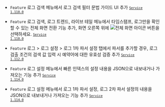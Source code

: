 
- <code class="Feature">Feature</code> <span class="uitext">로그 검색</span> 메뉴에서 로그 검색 필터 문법 가이드 UI 추가 <code class='changelog-service'><a href="https://docs.whatap.io/release-notes/service/service-1_110_x"><code class='changelog-service'>Service 1.110.0​</code></a></code>

- <code class="Feature">Feature</code> <span class="uitext">로그 검색</span>, <span class="uitext">로그 트렌드</span>, <span class="uitext">라이브 테일</span> 메뉴에서 <span class="uitext">타임스탬프</span>, <span class="uitext">로그</span>만을 확인할 수 있는 전체 화면 전환 기능 추가, 화면 오른쪽 위에 <img loading="lazy" src="/img/ic-fullscreen.svg" alt="전체 화면 아이콘" width="auto" height="auto"></img> 버튼을 선택하세요. <code class='changelog-service'><a href="https://docs.whatap.io/release-notes/service/service-1_110_x"><code class='changelog-service'>Service 1.110.0​</code></a></code>

- <code class="Feature">Feature</code> <span class="uitext">로그</span> &gt; <span class="uitext">로그 설정</span> &gt; <span class="uitext">로그 1차 파서 설정</span> 탭에서 파서를 추가할 경우, <span class="uitext">로그 검출 조건</span>의 검색 값 입력 시 예약어에 대한 유효성 검증 추가 <code class='changelog-service'><a href="https://docs.whatap.io/release-notes/service/service-1_112_x"><code class='changelog-service'>Service 1.112.0​</code></a></code>

- <code class="Feature">Feature</code> <span class="uitext">로그 설정</span> 메뉴에서 <span class="uitext">빠른 인덱스</span>의 설정 내용을 JSON으로 내보내거나 가져오는 기능 추가 <code class='changelog-service'><a href="https://docs.whatap.io/release-notes/service/service-1_114_x"><code class='changelog-service'>Service 1.114.0​</code></a></code>

- <code class="Feature">Feature</code> <span class="uitext">로그 설정</span> 메뉴에서 <span class="uitext">로그 1차 파서 설정</span>, <span class="uitext">로그 2차 파서 설정</span>의 내용을 JSON으로 내보내거나 가져오는 기능 추가 <code class='changelog-service'><a href="https://docs.whatap.io/release-notes/service/service-1_114_x"><code class='changelog-service'>Service 1.114.0​</code></a></code>

